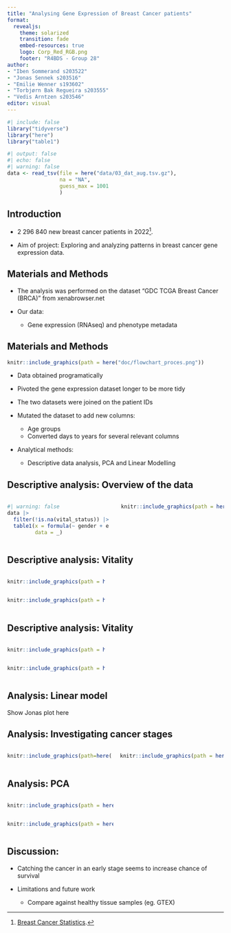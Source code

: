 ```yaml
---
title: "Analysing Gene Expression of Breast Cancer patients"
format: 
  revealjs:
    theme: solarized
    transition: fade
    embed-resources: true
    logo: Corp_Red_RGB.png
    footer: "R4BDS - Group 28"
author: 
- "Iben Sommerand s203522"
- "Jonas Sennek s203516"
- "Emilie Wenner s193602"
- "Torbjørn Bak Regueira s203555"
- "Vedis Arntzen s203546"
editor: visual
---
```


```r
#| include: false
library("tidyverse")
library("here")
library("table1")
```

```r
#| output: false
#| echo: false
#| warning: false
data <- read_tsv(file = here("data/03_dat_aug.tsv.gz"), 
                 na = "NA", 
                 guess_max = 1001
                 )
```


## Introduction

-   2 296 840 new breast cancer patients in 2022[^1].

-   Aim of project: Exploring and analyzing patterns in breast cancer gene expression data.

[^1]: [Breast Cancer Statistics](https://www.wcrf.org/preventing-cancer/cancer-statistics/breast-cancer-statistics/).

## Materials and Methods

-   The analysis was performed on the dataset "GDC TCGA Breast Cancer (BRCA)" from xenabrowser.net

-   Our data:

    -   Gene expression (RNAseq) and phenotype metadata


## Materials and Methods

```r
knitr::include_graphics(path = here("doc/flowchart_proces.png"))

```

::: {.notes}
-   Data obtained programatically

-   Pivoted the gene expression dataset longer to be more tidy

-   The two datasets were joined on the patient IDs

-   Mutated the dataset to add new columns:

    -   Age groups
    -   Converted days to years for several relevant columns

-   Analytical methods:

    -   Descriptive data analysis, PCA and Linear Modelling
:::

## Descriptive analysis: Overview of the data

::: columns
::: {.column width="49%"}
```r
#| warning: false
data |>
  filter(!is.na(vital_status)) |>
  table1(x = formula(~ gender + ethnicity + age_group | vital_status),
         data = _)
```
:::

::: {.column width="51%"}
```r
 knitr::include_graphics(path = here("results/data_description/people_per_stage.png"))
```
:::
:::

## Descriptive analysis: Vitality

::: {columns}
::: {.column width="45%"}
```r
knitr::include_graphics(path = here("results/data_description/cancer_type_vitality_v2.png")) 

```
:::

::: {.column width="45%"}
```r
knitr::include_graphics(path = here("results/data_description/survival_by_age.png"))
```
:::
:::

## Descriptive analysis: Vitality

::: {columns}
::: {.column width="45%"}
```r
knitr::include_graphics(path = here("results/data_description/days_to_death_prior_malignancy.png"))
```
:::

::: {.column width="45%"}
```r
knitr::include_graphics(path = here("results/data_description/treatment_vs_therapy_v2.png"))
```
:::
:::

## Analysis: Linear model

Show Jonas plot here

## Analysis: Investigating cancer stages

::: columns
::: {.column width="50%"}
```r
knitr::include_graphics(path=here("results/05_01_years_until_death_by_cancer_stage.png"))
```
:::

::: {.column width="50%"}
```r
knitr::include_graphics(path = here("results/05_02_vital_status_by_cancer_stage.png"))
```
:::
:::

## Analysis: PCA


::: {columns}
::: {.column width="49%"}
```r
knitr::include_graphics(path = here("results/06_pca_plot_2.png"))
```
:::

::: {.column width="49%"}
```r
knitr::include_graphics(path = here("results/06_scree_plot_2.png"))
```
:::
:::

## Discussion:

-   Catching the cancer in an early stage seems to increase chance of survival

-   Limitations and future work

    -   Compare against healthy tissue samples (eg. GTEX)
